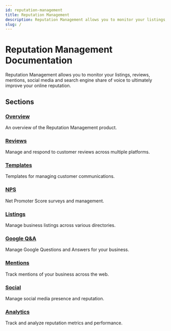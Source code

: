 ```yaml
---
id: reputation-management
title: Reputation Management
description: Reputation Management allows you to monitor your listings, reviews, mentions, social media and search engine share of voice to ultimately improve your online reputation.
slug: /
---
```


# Reputation Management Documentation

Reputation Management allows you to monitor your listings, reviews, mentions, social media and search engine share of voice to ultimately improve your online reputation.

## Sections

### [Overview](overview)
An overview of the Reputation Management product.

### [Reviews](reviews)
Manage and respond to customer reviews across multiple platforms.

### [Templates](templates)
Templates for managing customer communications.

### [NPS](nps)
Net Promoter Score surveys and management.

### [Listings](listings)
Manage business listings across various directories.

### [Google Q&A](google-qa)
Manage Google Questions and Answers for your business.

### [Mentions](mentions)
Track mentions of your business across the web.

### [Social](social)
Manage social media presence and reputation.

### [Analytics](analytics)
Track and analyze reputation metrics and performance.